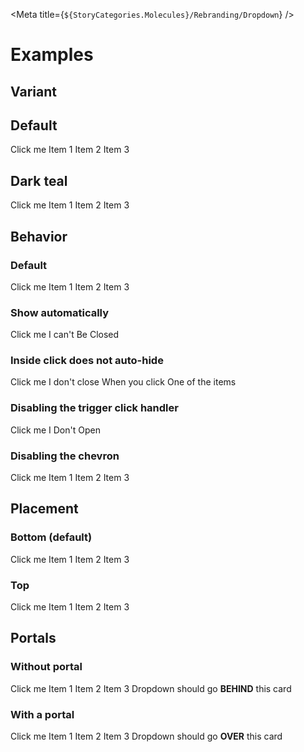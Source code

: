 
<Meta title={`${StoryCategories.Molecules}/Rebranding/Dropdown`} />

<DropdownDocs />

# Examples

## Variant

## Default

<Canvas>
	<div class='flex h-48 items-start justify-center'>
		<p-dropdown>
			<p-button
				variant='secondary'
				slot='trigger'
			>
				Click me
			</p-button>
			<slot slot='items'>
				<p-dropdown-menu-item>Item 1</p-dropdown-menu-item>
				<p-dropdown-menu-item>Item 2</p-dropdown-menu-item>
				<p-dropdown-menu-item>Item 3</p-dropdown-menu-item>
			</slot>
		</p-dropdown>
	</div>
</Canvas>

## Dark teal

<Canvas>
	<div class='flex h-48 items-start justify-center'>
		<p-dropdown variant='dark-teal'>
			<p-button
				variant='secondary'
				slot='trigger'
			>
				Click me
			</p-button>
			<slot slot='items'>
				<p-dropdown-menu-item>Item 1</p-dropdown-menu-item>
				<p-dropdown-menu-item>Item 2</p-dropdown-menu-item>
				<p-dropdown-menu-item>Item 3</p-dropdown-menu-item>
			</slot>
		</p-dropdown>
	</div>
</Canvas>

## Behavior

### Default

<Canvas>
	<div class='flex h-48 items-start justify-center'>
		<p-dropdown>
			<p-button
				variant='secondary'
				slot='trigger'
			>
				Click me
			</p-button>
			<slot slot='items'>
				<p-dropdown-menu-item>Item 1</p-dropdown-menu-item>
				<p-dropdown-menu-item>Item 2</p-dropdown-menu-item>
				<p-dropdown-menu-item>Item 3</p-dropdown-menu-item>
			</slot>
		</p-dropdown>
	</div>
</Canvas>

### Show automatically

<Canvas>
	<div class='flex h-48 items-start justify-center'>
		<p-dropdown show>
			<p-button
				variant='secondary'
				slot='trigger'
			>
				Click me
			</p-button>
			<slot slot='items'>
				<p-dropdown-menu-item>I can't</p-dropdown-menu-item>
				<p-dropdown-menu-item>Be</p-dropdown-menu-item>
				<p-dropdown-menu-item>Closed</p-dropdown-menu-item>
			</slot>
		</p-dropdown>
	</div>
</Canvas>

### Inside click does not auto-hide

<Canvas>
	<div class='flex h-48 items-start justify-center'>
		<p-dropdown inside-click>
			<p-button
				variant='secondary'
				slot='trigger'
			>
				Click me
			</p-button>
			<slot slot='items'>
				<p-dropdown-menu-item>I don't close</p-dropdown-menu-item>
				<p-dropdown-menu-item>When you click</p-dropdown-menu-item>
				<p-dropdown-menu-item>One of the items</p-dropdown-menu-item>
			</slot>
		</p-dropdown>
	</div>
</Canvas>

### Disabling the trigger click handler

<Canvas>
	<div class='flex h-48 items-start justify-center'>
		<p-dropdown disable-trigger-click>
			<p-button
				variant='secondary'
				slot='trigger'
			>
				Click me
			</p-button>
			<slot slot='items'>
				<p-dropdown-menu-item>I</p-dropdown-menu-item>
				<p-dropdown-menu-item>Don't</p-dropdown-menu-item>
				<p-dropdown-menu-item>Open</p-dropdown-menu-item>
			</slot>
		</p-dropdown>
	</div>
</Canvas>

### Disabling the chevron

<Canvas>
	<div class='flex h-48 items-start justify-center'>
		<p-dropdown apply-chevron={false}>
			<p-button
				variant='secondary'
				slot='trigger'
				icon='plus'
			>
				Click me
			</p-button>
			<slot slot='items'>
				<p-dropdown-menu-item>Item 1</p-dropdown-menu-item>
				<p-dropdown-menu-item>Item 2</p-dropdown-menu-item>
				<p-dropdown-menu-item>Item 3</p-dropdown-menu-item>
			</slot>
		</p-dropdown>
	</div>
</Canvas>

## Placement

### Bottom (default)

<Canvas>
	<div class='flex h-48 items-start justify-center'>
		<p-dropdown>
			<p-button
				variant='secondary'
				slot='trigger'
			>
				Click me
			</p-button>
			<slot slot='items'>
				<p-dropdown-menu-item>Item 1</p-dropdown-menu-item>
				<p-dropdown-menu-item>Item 2</p-dropdown-menu-item>
				<p-dropdown-menu-item>Item 3</p-dropdown-menu-item>
			</slot>
		</p-dropdown>
	</div>
</Canvas>

### Top

<Canvas>
	<div class='flex h-48 items-end justify-center'>
		<p-dropdown placement='top'>
			<p-button
				variant='secondary'
				slot='trigger'
			>
				Click me
			</p-button>
			<slot slot='items'>
				<p-dropdown-menu-item>Item 1</p-dropdown-menu-item>
				<p-dropdown-menu-item>Item 2</p-dropdown-menu-item>
				<p-dropdown-menu-item>Item 3</p-dropdown-menu-item>
			</slot>
		</p-dropdown>
	</div>
</Canvas>

## Portals

### Without portal

<Canvas>
	<div class='flex h-48 w-full flex-col items-center justify-center gap-4'>
		<p-card-container class='w-64'>
			<p-card-body>
				<p-dropdown>
					<p-button
						variant='secondary'
						slot='trigger'
					>
						Click me
					</p-button>
					<slot slot='items'>
						<p-dropdown-menu-item>Item 1</p-dropdown-menu-item>
						<p-dropdown-menu-item>Item 2</p-dropdown-menu-item>
						<p-dropdown-menu-item>Item 3</p-dropdown-menu-item>
					</slot>
				</p-dropdown>
			</p-card-body>
		</p-card-container>
		<p-card-container class='w-64'>
			<p-card-body class='text-center'>
				Dropdown should go <b>BEHIND</b> this card
			</p-card-body>
		</p-card-container>
	</div>
</Canvas>

### With a portal

<Canvas>
	<div class='flex h-48 w-full flex-col items-center justify-center gap-4'>
		<p-card-container class='w-64'>
			<p-card-body>
				<p-dropdown use-portal>
					<p-button
						variant='secondary'
						slot='trigger'
					>
						Click me
					</p-button>
					<slot slot='items'>
						<p-dropdown-menu-item>Item 1</p-dropdown-menu-item>
						<p-dropdown-menu-item>Item 2</p-dropdown-menu-item>
						<p-dropdown-menu-item>Item 3</p-dropdown-menu-item>
					</slot>
				</p-dropdown>
			</p-card-body>
		</p-card-container>
		<p-card-container class='w-64'>
			<p-card-body class='text-center'>
				Dropdown should go <b>OVER</b> this card
			</p-card-body>
		</p-card-container>
	</div>
</Canvas>
